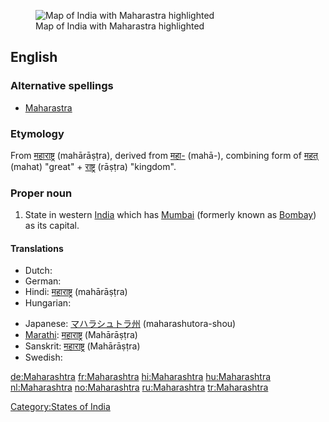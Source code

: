 [[Image:IndiaMaharashtra.png|thumb|Map of India with Maharastra highlighted]]
==English==

===Alternative spellings===
* [[Maharastra]]

===Etymology===
From {{etyl|sa}} [[महाराष्ट्र]] (mahārāṣṭra), derived from [[महा-]] (mahā-),
combining form of [[महत्]] (mahat) "great" + [[राष्ट्र]] (rāṣṭra) "kingdom".

===Proper noun===
{{en-proper noun}}

# State in western [[India]] which has [[Mumbai]] (formerly known as [[Bombay]]) as its capital.

====Translations====
{{trans-top|state in western India}}
* Dutch: {{t+|nl|Maharashtra}}
* German: {{t+|de|Maharashtra}}
* Hindi: [[महाराष्ट्र]] (mahārāṣṭra)
* Hungarian: {{t+|hu|Mahárástra}}
{{trans-mid}}
* Japanese: [[マハラシュトラ州]] (maharashutora-shou)
* [[Marathi]]: [[महाराष्ट्र]] (Mahārāṣṭra)
* Sanskrit: [[महाराष्ट्र]] (Mahārāṣṭra)
* Swedish: {{t-|sv|Maharashtra}}
{{trans-bottom}}

[[Category:States of India]]

[[de:Maharashtra]]
[[fr:Maharashtra]]
[[hi:Maharashtra]]
[[hu:Maharashtra]]
[[nl:Maharashtra]]
[[no:Maharashtra]]
[[ru:Maharashtra]]
[[tr:Maharashtra]]